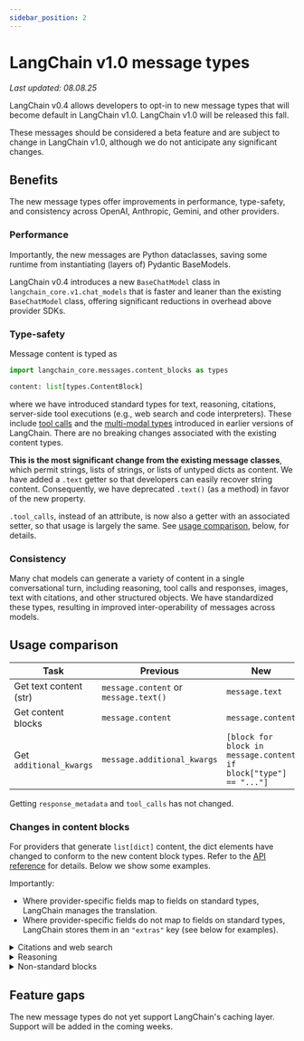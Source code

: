 ```yaml
---
sidebar_position: 2
---
```


# LangChain v1.0 message types

*Last updated: 08.08.25*

LangChain v0.4 allows developers to opt-in to new message types that will become default
in LangChain v1.0. LangChain v1.0 will be released this fall.

These messages should be considered a beta feature and are subject to change in
LangChain v1.0, although we do not anticipate any significant changes.

## Benefits

The new message types offer improvements in performance, type-safety, and consistency
across OpenAI, Anthropic, Gemini, and other providers.

### Performance

Importantly, the new messages are Python dataclasses, saving some runtime from
instantiating (layers of) Pydantic BaseModels.

LangChain v0.4 introduces a new `BaseChatModel` class in `langchain_core.v1.chat_models`
that is faster and leaner than the existing `BaseChatModel` class, offering significant
reductions in overhead above provider SDKs.

### Type-safety

Message content is typed as
```python
import langchain_core.messages.content_blocks as types

content: list[types.ContentBlock]
```

where we have introduced standard types for text, reasoning, citations, server-side
tool executions (e.g., web search and code interpreters). These include
[tool calls](https://python.langchain.com/docs/concepts/tool_calling/) and the
[multi-modal types](/docs/how_to/multimodal_inputs/) introduced in earlier versions
of LangChain. There are no breaking changes associated with the existing content types.

**This is the most significant change from the existing message classes**, which permit
strings, lists of strings, or lists of untyped dicts as content. We have added a
`.text` getter so that developers can easily recover string content. Consequently, we
have deprecated `.text()` (as a method) in favor of the new property.

`.tool_calls`, instead of an attribute, is now also a getter with an associated setter,
so that usage is largely the same. See [usage comparison](#usage-comparison), below,
for details.

### Consistency

Many chat models can generate a variety of content in a single conversational turn,
including reasoning, tool calls and responses, images, text with citations, and other
structured objects. We have standardized these types, resulting in improved
inter-operability of messages across models.

## Usage comparison

| Task                    | Previous                               | New                                                              |
|-------------------------|----------------------------------------|------------------------------------------------------------------|
| Get text content (str)  | `message.content` or `message.text()`  | `message.text`                                                   |
| Get content blocks      | `message.content`                      | `message.content`                                                |
| Get `additional_kwargs` | `message.additional_kwargs`            | `[block for block in message.content if block["type"] == "..."]` |

Getting `response_metadata` and `tool_calls` has not changed.

### Changes in content blocks

For providers that generate `list[dict]` content, the dict elements have changed to
conform to the new content block types. Refer to the
[API reference](https://python.langchain.com/api_reference/core/messages.html) for
details. Below we show some examples.

Importantly:
- Where provider-specific fields map to fields on standard types, LangChain manages
the translation.
- Where provider-specific fields do not map to fields on standard types, LangChain
stores them in an `"extras"` key (see below for examples).

<details>
  <summary>Citations and web search</summary>

<div className="row">
  <div className="col col--6" style={{minWidth: 0}}>
    **Old content**
```python
from langchain.chat_models import init_chat_model

llm = init_chat_model("openai:gpt-5-mini", output_version="responses/v1")
llm_with_tools = llm.bind_tools([{"type": "web_search_preview"}])

response = llm_with_tools.invoke("What was a positive news story from today?")
response.content
```
```
[
  {
    "type": "reasoning",
    "id": "rs_abc123",
    "summary": []
  },
  {
    "type": "web_search_call",
    "id": "ws_abc123",
    "action": {
      "query": "positive news today August 8 2025 'good news' 'Aug 8 2025' 'today' ",
      "type": "search"
    },
    "status": "completed"
  },
  {
    "type": "text",
    "text": "Here are two positive news items from today...",
    "annotations": [
      {
        "type": "url_citation",
        "end_index": 455,
        "start_index": 196,
        "title": "Document title",
        "url": "<document url>"
      },
      {
        "type": "url_citation",
        "end_index": 1022,
        "start_index": 707,
        "title": "Another Document",
        "url": "<another document url>"
      },
    ],
    "id": "msg_abc123"
  }
]
```
</div>

  <div className="col col--6" style={{minWidth: 0}}>
    **New content**
```python
from langchain.chat_models import init_chat_model

llm = init_chat_model("openai:gpt-5-mini", message_version="v1")
llm_with_tools = llm.bind_tools([{"type": "web_search_preview"}])

response = llm_with_tools.invoke("What was a positive news story from today?")
response.content
```
```
[
  {
    "type": "reasoning",
    "id": "rs_abc123"
  },
  {
    "type": "web_search_call",
    "id": "ws_abc123",
    "query": "positive news August 8 2025 'good news' 'today' ",
    "extras": {
      "action": {"type": "search"},
      "status": "completed",
    }
  },
  {
    "type": "web_search_result",
    "id": "ws_abc123"
  },
  {
    "type": "text",
    "text": "Here are two positive news items from today...",
    "annotations": [
      {
        "type": "citation",
        "end_index": 455,
        "start_index": 196,
        "title": "Document title",
        "url": "<document url>"
      },
      {
        "type": "citation",
        "end_index": 1022,
        "start_index": 707,
        "title": "Another Document",
        "url": "<another document url>"
      }
    ],
    "id": "msg_abc123"
  }
]
```
  </div>
</div>
</details>


<details>
  <summary>Reasoning</summary>

<div className="row">
  <div className="col col--6" style={{minWidth: 0}}>
    **Old content**
```python
from langchain.chat_models import init_chat_model

llm = init_chat_model(
    "openai:gpt-5",
    reasoning={"effort": "medium", "summary": "auto"},
    output_version="responses/v1",
)
response = llm.invoke(
    "What was the third tallest building in the world in the year 2000?"
)
response.content
```
```
[
  {
    "type": "reasoning",
    "id": "rs_abc123",
    "summary": [
      {
        "text": "The user is asking about...",
        "type": "summary_text"
      },
      {
        "text": "We should consider...",
        "type": "summary_text"
      }
    ]
  },
  {
    "type": "text",
    "text": "In the year 2000 the third-tallest building in the world was...",
    "id": "msg_abc123"
  }
]
```
  </div>

  <div className="col col--6" style={{minWidth: 0}}>
    **New content**
```python
from langchain.chat_models import init_chat_model

llm = init_chat_model(
    "openai:gpt-5",
    reasoning={"effort": "medium", "summary": "auto"},
    message_version="v1",
)
response = llm.invoke(
    "What was the third tallest building in the world in the year 2000?"
)
response.content
```
```
[
  {
    "type": "reasoning",
    "reasoning": "The user is asking about...",
    "id": "rs_abc123"
  },
  {
    "type": "reasoning",
    "reasoning": "We should consider...",
    "id": "rs_abc123"
  },
  {
    "type": "text",
    "text": "In the year 2000 the third-tallest building in the world was...",
    "id": "msg_abc123"
  }
]
```
  </div>
</div>
</details>


<details>
  <summary>Non-standard blocks</summary>

Where content blocks from specific providers do not map to a standard type, they are
structured into a `"non_standard"` block:
```python
{
    "type": "non_standard",
    "value": original_block,
}
```
<div className="row">
  <div className="col col--6" style={{minWidth: 0}}>
    **Old content**
```python
from langchain.chat_models import init_chat_model

llm = init_chat_model("openai:gpt-5-mini", output_version="responses/v1")
llm_with_tools = llm.bind_tools(
    [
        {
            "type": "file_search",
            "vector_store_ids": ["vs_67d0baa0544c8191be194a85e19cbf92"],
        }
    ]
)

response = llm_with_tools.invoke("What is deep research by OpenAI?")
response.content
```
```
[
  {
    "type": "reasoning",
    "id": "rs_abc123",
    "summary": []
  },
  {
    "type": "file_search_call",
    "id": "fs_abc123",
    "queries": [
      "What is deep research by OpenAI?",
      "deep research OpenAI definition"
    ],
    "status": "completed"
  },
  {
    "type": "reasoning",
    "id": "rs_def456",
    "summary": []
  },
  {
    "type": "text",
    "text": "Deep research is...",
    "annotations": [
      {
        "type": "file_citation",
        "file_id": "file-abc123",
        "filename": "sample_file.pdf",
        "index": 305
      },
      {
        "type": "file_citation",
        "file_id": "file-abc123",
        "filename": "sample_file.pdf",
        "index": 675
      },
    ],
    "id": "msg_abc123"
  }
]
```
</div>

  <div className="col col--6" style={{minWidth: 0}}>
    **New content**
```python
from langchain.chat_models import init_chat_model

llm = init_chat_model("openai:gpt-5-mini", message_version="v1")
llm_with_tools = llm.bind_tools(
    [
        {
            "type": "file_search",
            "vector_store_ids": ["vs_67d0baa0544c8191be194a85e19cbf92"],
        }
    ]
)

response = llm_with_tools.invoke("What is deep research by OpenAI?")
response.content
```
```
[
  {
    "type": "reasoning",
    "id": "rs_abc123",
    "summary": []
  },
  {
    "type": "non_standard",
    "value": {
      "type": "file_search_call",
      "id": "fs_abc123",
      "queries": [
        "What is deep research by OpenAI?",
        "deep research OpenAI definition"
      ],
      "status": "completed"
    }
  },
  {
    "type": "reasoning",
    "id": "rs_def456",
    "summary": []
  },
  {
    "type": "text",
    "text": "Deep research is...",
    "annotations": [
      {
        "type": "citation",
        "title": "sample_file.pdf",
        "extras": {
          "file_id": "file-abc123",
          "index": 305
        }
      },
      {
        "type": "citation",
        "title": "sample_file.pdf",
        "extras": {
          "file_id": "file-abc123",
          "index": 675
        }
      },
    ],
    "id": "msg_abc123"
  }
]
```
  </div>
</div>
</details>


## Feature gaps

The new message types do not yet support LangChain's caching layer. Support will be
added in the coming weeks.
